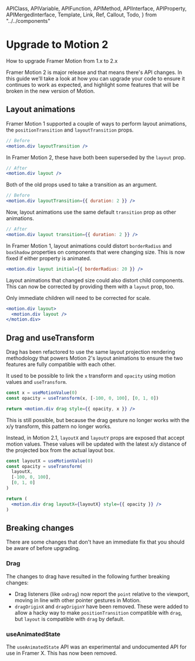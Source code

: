 <!-- 👋 Editing this file? Need help? → https://github.com/framer/api-docs/blob/master/CONTRIBUTING.md -->

  APIClass,
  APIVariable,
  APIFunction,
  APIMethod,
  APIInterface,
  APIProperty,
  APIMergedInterface,
  Template,
  Link,
  Ref,
  Callout,
  Todo,
} from "../../components"


# Upgrade to Motion 2

<span className="lead">
  How to upgrade Framer Motion from 1.x to 2.x
</span>

Framer Motion 2 is major release and that means there's API changes. In this guide we'll take a look at how you can upgrade your code to ensure it continues to work as expected, and highlight some features that will be broken in the new version of Motion.

## Layout animations

Framer Motion 1 supported a couple of ways to perform layout animations, the `positionTransition` and `layoutTransition` props.

```jsx
// Before
<motion.div layoutTransition />
```

In Framer Motion 2, these have both been superseded by the `layout` prop.

```jsx
// After
<motion.div layout />
```

Both of the old props used to take a transition as an argument.

```jsx
// Before
<motion.div layoutTransition={{ duration: 2 }} />
```

Now, layout animations use the same default `transition` prop as other animations.

```jsx
// After
<motion.div layout transition={{ duration: 2 }} />
```

In Framer Motion 1, layout animations could distort `borderRadius` and `boxShadow` properties on components that were changing size. This is now fixed if either property is animated.

```jsx
<motion.div layout initial={{ borderRadius: 20 }} />
```

<div>

Layout animations that changed size could also distort child components. This can now be corrected by providing them with a `layout` prop, too.

Only immediate children will need to be corrected for scale.

</div>

```jsx
<motion.div layout>
  <motion.div layout />
</motion.div>
```

## Drag and useTransform

Drag has been refactored to use the same layout projection rendering methodology that powers Motion 2's layout animations to ensure the two features are fully compatible with each other.

It used to be possible to link the `x` transform and `opacity` using motion values and `useTransform`.

```jsx
const x = useMotionValue(0)
const opacity = useTransform(x, [-100, 0, 100], [0, 1, 0])

return <motion.div drag style={{ opacity, x }} />
```

This is still possible, but because the drag gesture no longer works with the x/y transform, this pattern no longer works.

Instead, in Motion 2.1, `layoutX` and `layoutY` props are exposed that accept motion values. These values will be updated with the latest x/y distance of the projected box from the actual layout box.

```jsx
const layoutX = useMotionValue(0)
const opacity = useTransform(
  layoutX,
  [-100, 0, 100],
  [0, 1, 0]
)

return (
  <motion.div drag layoutX={layoutX} style={{ opacity }} />
)
```

## Breaking changes

There are some changes that don't have an immediate fix that you should be aware of before upgrading.

### Drag

The changes to drag have resulted in the following further breaking changes:

- Drag listeners (like `onDrag`) now report the `point` relative to the viewport, moving in line with other pointer gestures in Motion.
- `dragOriginX` and `dragOriginY` have been removed. These were added to allow a hacky way to make `positionTransition` compatible with `drag`, but `layout` is compatible with `drag` by default.

### useAnimatedState

The `useAnimatedState` API was an experimental and undocumented API for use in Framer X. This has now been removed.
